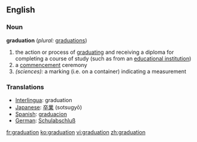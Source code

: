 ==English==

===Noun===
'''graduation'''  (''plural:'' [[graduations]])
# the action or process of [[graduate|graduating]] and receiving a diploma for completing a course of study (such as from an [[educational institution]])
# a [[commencement]] ceremony 
# ''(sciences):'' a marking (i.e. on a container) indicating a measurement

=== Translations ===
*[[Interlingua]]: graduation
*[[Japanese]]: [[卒業]] (sotsugyō)
*[[Spanish]]: [[graduacion]]
*[[German]]: [[Schulabschluß]]

[[fr:graduation]]
[[ko:graduation]]
[[vi:graduation]]
[[zh:graduation]]